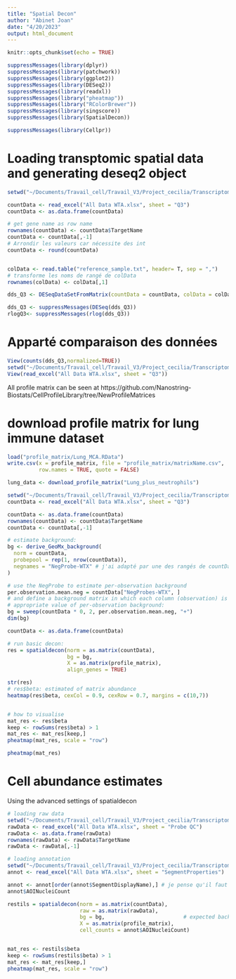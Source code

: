 ```yaml
---
title: "Spatial Decon"
author: "Abinet Joan"
date: "4/20/2023"
output: html_document
---
```


```r
knitr::opts_chunk$set(echo = TRUE)
```


```r
suppressMessages(library(dplyr))
suppressMessages(library(patchwork))
suppressMessages(library(ggplot2))
suppressMessages(library(DESeq2))
suppressMessages(library(readxl))
suppressMessages(library("pheatmap"))
suppressMessages(library("RColorBrewer"))
suppressMessages(library(singscore))
suppressMessages(library(SpatialDecon))

suppressMessages(library(Cellpr))
```

# Loading transptomic spatial data and generating deseq2 object
```r
setwd("~/Documents/Travail_cell/Travail_V3/Project_cecilia/Transcriptomique_spatiale/Info_sample+data")

countData <- read_excel("All Data WTA.xlsx", sheet = "Q3")
countData <- as.data.frame(countData)

# get gene name as row name
rownames(countData) <- countData$TargetName
countData <- countData[,-1]
# Arrondir les valeurs car nécessite des int
countData <- round(countData)


colData <- read.table("reference_sample.txt", header= T, sep = ",")
# transforme les noms de rangé de colData
rownames(colData) <- colData[,1]

dds_Q3 <- DESeqDataSetFromMatrix(countData = countData, colData = colData, design = ~ Slice + Analyse_DE)

dds_Q3 <- suppressMessages(DESeq(dds_Q3))
rlogQ3<- suppressMessages(rlog(dds_Q3))


```

# Apparté comparaison des données
```r
View(counts(dds_Q3,normalized=TRUE))
setwd("~/Documents/Travail_cell/Travail_V3/Project_cecilia/Transcriptomique_spatiale/Info_sample+data")
View(read_excel("All Data WTA.xlsx", sheet = "Q3"))
```

All profile matrix can be seen at https://github.com/Nanostring-Biostats/CellProfileLibrary/tree/NewProfileMatrices

# download profile matrix for lung immune dataset
```r
load("profile_matrix/Lung_MCA.RData")
write.csv(x = profile_matrix, file = "profile_matrix/matrixName.csv", 
          row.names = TRUE, quote = FALSE)

lung_data <- download_profile_matrix("Lung_plus_neutrophils")
```

```r
setwd("~/Documents/Travail_cell/Travail_V3/Project_cecilia/Transcriptomique_spatiale/Info_sample+data")
countData <- read_excel("All Data WTA.xlsx", sheet = "Q3")

countData <- as.data.frame(countData)
rownames(countData) <- countData$TargetName
countData <- countData[,-1]

# estimate background:
bg <- derive_GeoMx_background(
  norm = countData,
  probepool = rep(1, nrow(countData)),
  negnames = "NegProbe-WTX" # j'ai adapté par une des rangés de countData, je sais pas si c'est bon.
)

# use the NegProbe to estimate per-observation background
per.observation.mean.neg = countData["NegProbes-WTX", ]
# and define a background matrix in which each column (observation) is the
# appropriate value of per-observation background:
bg = sweep(countData * 0, 2, per.observation.mean.neg, "+")
dim(bg)

countData <- as.data.frame(countData)

# run basic decon:
res = spatialdecon(norm = as.matrix(countData),
                   bg = bg,
                   X = as.matrix(profile_matrix),
                   align_genes = TRUE)

str(res)
# res$beta: estimated of matrix abundance
heatmap(res$beta, cexCol = 0.9, cexRow = 0.7, margins = c(10,7))


# how to visualise
mat_res <- res$beta
keep <- rowSums(res$beta) > 1
mat_res <- mat_res[keep,]
pheatmap(mat_res, scale = "row")

pheatmap(mat_res)
```

# Cell abundance estimates
Using the advanced settings of spatialdecon
```r
# loading raw data
setwd("~/Documents/Travail_cell/Travail_V3/Project_cecilia/Transcriptomique_spatiale/Info_sample+data")
rawData <- read_excel("All Data WTA.xlsx", sheet = "Probe QC")
rawData <- as.data.frame(rawData)
rownames(rawData) <- rawData$TargetName
rawData <- rawData[,-1]

# loading annotation
setwd("~/Documents/Travail_cell/Travail_V3/Project_cecilia/Transcriptomique_spatiale/Info_sample+data")
annot <- read_excel("All Data WTA.xlsx", sheet = "SegmentProperties")

annot <- annot[order(annot$SegmentDisplayName),] # je pense qu'il faut que l'ordre des samples correspondes
annot$AOINucleiCount

restils = spatialdecon(norm = as.matrix(countData),                     # normalized data
                       raw = as.matrix(rawData),                       # raw data, used to down-weight low-count observations 
                       bg = bg,                         # expected background counts for every data point in norm
                       X = as.matrix(profile_matrix),                     # safeTME matrix, used by default
                       cell_counts = annot$AOINucleiCount)   


mat_res <- restils$beta
keep <- rowSums(restils$beta) > 1
mat_res <- mat_res[keep,]
pheatmap(mat_res, scale = "row")
```

